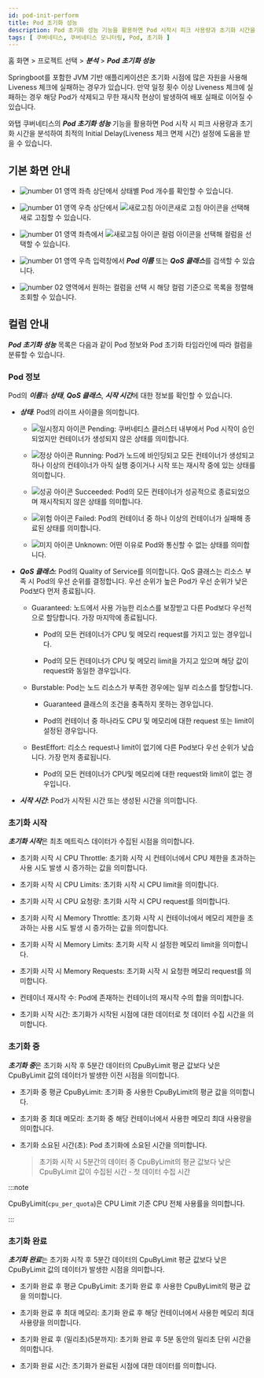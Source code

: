 ```yaml
---
id: pod-init-perform
title: Pod 초기화 성능
description: Pod 초기화 성능 기능을 활용하면 Pod 시작시 피크 사용량과 초기화 시간을 분석하여 최적의 Initial Delay 설정에 도움을 받을 수 있습니다.
tags: [ 쿠버네티스, 쿠버네티스 모니터링, Pod, 초기화 ]
---
```


홈 화면 > 프로젝트 선택 > ***분석*** > ***Pod 초기화 성능***

Springboot를 포함한 JVM 기반 애플리케이션은 초기화 시점에 많은 자원을 사용해 Liveness 체크에 실패하는 경우가 있습니다. 만약 일정 횟수 이상 Liveness 체크에 실패하는 경우 해당 Pod가 삭제되고 무한 재시작 현상이 발생하여 배포 실패로 이어질 수 있습니다.

와탭 쿠버네티스의 ***Pod 초기화 성능*** 기능을 활용하면 Pod 시작 시 피크 사용량과 초기화 시간을 분석하여 최적의 Initial Delay(Liveness 체크 면제 시간) 설정에 도움을 받을 수 있습니다.

## 기본 화면 안내

<ImgLang img='k8s-pod-init-perform.png' desc='Pod 초기화 성능' />

* ![number 01](/img/number-01.png) 영역 좌측 상단에서 상태별 Pod 개수를 확인할 수 있습니다.

* ![number 01](/img/number-01.png) 영역 우측 상단에서 ![새로고침 아이콘](/img/ico-refresh.svg)새로 고침 아이콘을 선택해 새로 고침할 수 있습니다.

* ![number 01](/img/number-01.png) 영역 좌측에서 ![새로고침 아이콘](/img/ic-k8s-filter.svg) 컬럼 아이콘을 선택해 컬럼을 선택할 수 있습니다. 

* ![number 01](/img/number-01.png) 영역 우측 입력창에서 ***Pod 이름*** 또는 ***QoS 클래스***를 검색할 수 있습니다.

* ![number 02](/img/number-02.png) 영역에서 원하는 컬럼을 선택 시 해당 컬럼 기준으로 목록을 정렬해 조회할 수 있습니다. 

## 컬럼 안내 

<ImgLang img='k8s-pod-init-perform-cl.png' desc='Pod 초기화 성능 컬럼' />

***Pod 초기화 성능*** 목록은 다음과 같이 Pod 정보와 Pod 초기화 타임라인에 따라 컬럼을 분류할 수 있습니다.

### Pod 정보

Pod의 ***이름***과 ***상태***, ***QoS 클래스***, ***시작 시간***에 대한 정보를 확인할 수 있습니다.

* ***상태***: Pod의 라이프 사이클을 의미합니다. 

  * ![일시정지 아이콘](/img/ico-pause.svg) Pending: 쿠버네티스 클러스터 내부에서 Pod 시작이 승인되었지만 컨테이너가 생성되지 않은 상태를 의미합니다.

  * ![정상 아이콘](/img/ic-check-circle-filled.svg) Running: Pod가 노드에 바인딩되고 모든 컨테이너가 생성되고 하나 이상의 컨테이너가 아직 실행 중이거나 시작 또는 재시작 중에 있는 상태를 의미합니다.

  * ![성공 아이콘](/img/ic-check-circle-filled-bl.svg) Succeeded: Pod의 모든 컨테이너가 성공적으로 종료되었으며 재시작되지 않은 상태를 의미합니다.

  * ![위험 아이콘](/img/ic-warning-critical.svg) Failed: Pod의 컨테이너 중 하나 이상의 컨테이너가 실패해 종료된 상태를 의미합니다.

  * ![미지 아이콘](/img/ic-question-circle.svg) Unknown: 어떤 이유로 Pod와 통신할 수 없는 상태를 의미합니다.

* ***QoS 클래스***: Pod의 Quality of Service를 의미합니다. QoS 클래스는 리소스 부족 시 Pod의 우선 순위를 결정합니다. 우선 순위가 높은 Pod가 우선 순위가 낮은 Pod보다 먼저 종료됩니다.

  * Guaranteed: 노드에서 사용 가능한 리소스를 보장받고 다른 Pod보다 우선적으로 할당합니다. 가장 마지막에 종료됩니다.

    * Pod의 모든 컨테이너가 CPU 및 메모리 request를 가지고 있는 경우입니다.

    * Pod의 모든 컨테이너가 CPU 및 메모리 limit을 가지고 있으며 해당 값이 request와 동일한 경우입니다.

  * Burstable: Pod는 노드 리소스가 부족한 경우에는 일부 리소스를 할당합니다.

    * Guaranteed 클래스의 조건을 충족하지 못하는 경우입니다.

    * Pod의 컨테이너 중 하나라도 CPU 및 메모리에 대한 request 또는 limit이 설정된 경우입니다.

  * BestEffort: 리소스 request나 limit이 없기에 다른 Pod보다 우선 순위가 낮습니다. 가장 먼저 종료됩니다.

    * Pod의 모든 컨테이너가 CPU및 메모리에 대한 request와 limit이 없는 경우입니다.

* ***시작 시간***: Pod가 시작된 시간 또는 생성된 시간을 의미합니다. 

### 초기화 시작

***초기화 시작***은 최초 메트릭스 데이터가 수집된 시점을 의미합니다.

* 초기화 시작 시 CPU Throttle: 초기화 시작 시 컨테이너에서 CPU 제한을 초과하는 사용 시도 발생 시 증가하는 값을 의미합니다.

* 초기화 시작 시 CPU Limits: 초기화 시작 시 CPU limit을 의미합니다.

* 초기화 시작 시 CPU 요청량: 초기화 시작 시 CPU request를 의미합니다.  

* 초기화 시작 시 Memory Throttle: 초기화 시작 시 컨테이너에서 메모리 제한을 초과하는 사용 시도 발생 시 증가하는 값을 의미합니다.

* 초기화 시작 시 Memory Limits: 초기화 시작 시 설정한 메모리 limit을 의미합니다.

* 초기화 시작 시 Memory Requests: 초기화 시작 시 요청한 메모리 request를 의미합니다. 

* 컨테이너 재시작 수: Pod에 존재하는 컨테이너의 재시작 수의 합을 의미합니다. 

* 초기화 시작 시간: 초기화가 시작된 시점에 대한 데이터로 첫 데이터 수집 시간을 의미합니다. 


### 초기화 중

***초기화 중***은 초기화 시작 후 5분간 데이터의 CpuByLimit 평균 값보다 낮은 CpuByLimit 값의 데이터가 발생한 이전 시점을 의미합니다. 

* 초기화 중 평균 CpuByLimit: 초기화 중 사용한 CpuByLimit의 평균 값을 의미합니다. 

* 초기화 중 최대 메모리: 초기화 중 해당 컨테이너에서 사용한 메모리 최대 사용량을 의미합니다. 

* 초기화 소요된 시간(초): Pod 초기화에 소요된 시간을 의미합니다. 

  > 초기화 시작 시 5분간의 데이터 중 CpuByLimit의 평균 값보다 낮은 CpuByLimit 값이 수집된 시간 - 첫 데이터 수집 시간

:::note

CpuByLimit(`cpu_per_quota`)은 CPU Limit 기준 CPU 전체 사용률을 의미합니다. 

:::

### 초기화 완료

***초기화 완료***는 초기화 시작 후 5분간 데이터의 CpuByLimit 평균 값보다 낮은 CpuByLimit 값의 데이터가 발생한 시점을 의미합니다.

* 초기화 완료 후 평균 CpuByLimit: 초기화 완료 후 사용한 CpuByLimit의 평균 값을 의미합니다.

* 초기화 완료 후 최대 메모리: 초기화 완료 후 해당 컨테이너에서 사용한 메모리 최대 사용량을 의미합니다. 

* 초기화 완료 후 (밀리초)(5분까지): 초기화 완료 후 5분 동안의 밀리초 단위 시간을 의미합니다. 

* 초기화 완료 시간: 초기화가 완료된 시점에 대한 데이터를 의미합니다. 